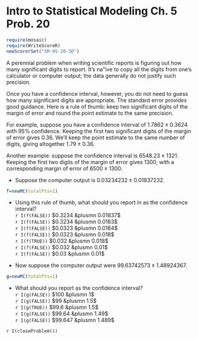 Intro to Statistical Modeling Ch. 5 Prob. 20
========================================================
```r
require(mosaic)
require(WriteScoreR)
newScorerSet("SM-05-20-SD")
```

A perennial problem when writing scientific reports is figuring out
how many significant digits to report.  It's na\"ive to 
copy all the digits from one's calculator or computer
output; the data generally do not justify such
precision. 

Once you have a confidence interval, however, you do not need to guess
how many significant digits are appropriate.  The standard error
provides good guidance.  Here is a rule of thumb: keep two significant
digits of the margin of error and round the point estimate to the same
precision.  

For example, suppose you have a confidence interval of $1.7862 \pm
0.3624$ with 95% confidence.  Keeping the first two significant
digits of the margin of error gives $0.36$.  We'll keep the point
estimate to the same number of digits, giving altogether $1.79 \pm
0.36$.

Another example: suppose the confidence interval is $6548.23 \pm
1321$.  Keeping the first two digits of the margin of error gives
$1300$, with a corresponding margin of error of $6500 \pm 1300$.

* Suppose the computer output is $0.03234232 \pm 0.01837232$.

```r
f=newMC(totalPts=1)
```


  * Using this rule of thumb, what should you report in as the
confidence interval?      
  `r I(f(FALSE))` $0.3234 &plusmn 0.01837$     
  `r I(f(FALSE))` $0.3234 &plusmn 0.0183$     
  `r I(f(FALSE))` $0.0323 &plusmn 0.0184$    
  `r I(f(FALSE))` $0.0323 &plusmn 0.018$     
  `r I(f(TRUE))` $0.032 &plusmn 0.018$     
  `r I(f(FALSE))` $0.032 &plusmn 0.01$     
  `r I(f(FALSE))` $0.03 &plusmn 0.01$     


* Now suppose the computer output were $99.63742573 \pm 1.48924367$.

```r
g=newMC(totalPts=1)
```



  * What should you report as the confidence interval?     
  `r I(g(FALSE))` $100 &plusmn 1$     
  `r I(g(FALSE))` $99 &plusmn 1.5$     
  `r I(g(TRUE))` $99.6 &plusmn 1.5$     
  `r I(g(FALSE))` $99.64 &plusmn 1.49$     
  `r I(g(FALSE))` $99.647 &plusmn 1.489$

`r I(closeProblem())`
